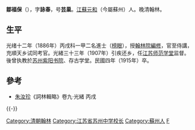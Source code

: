 {{Multiple issues|
{{Update|time=2022-04-03T04:43:11+00:00}}
{{Refimprove|time=2022-04-03T04:43:11+00:00}}
}}
'''鄒福保'''（{{bd|1852年||1915年|catIdx=Z}}），字'''詠春'''，号'''芸巢'''。[[江蘇|江蘇]][[元和县|元和]]（今屬蘇州）人。晚清翰林。

==生平==
光绪十二年（1886年）丙戌科一甲二名進士（[[榜眼|榜眼]]），授[[翰林院|翰林院]][[編修|編修]]，官至侍講，充順天乡试同考官。光緒三十三年（1907年）引疾还乡，任[[江苏师范学堂|江苏师范学堂]]监督。後曾执教於[[紫阳书院_(苏州)|苏州紫阳书院]]、存古学堂。民國四年（1915年）卒。

==參考==
{{refbegin}}
*[[朱汝珍|朱汝珍]]《詞林輯略》卷九·光緒 丙戌
{{refend}}

{{start box}}
{{s-before|[[章钰|章钰]]}}
{{s-title|[[苏州中学|苏州中学]]校长|1907年—1909年}}
{{s-after|[[姚文栋|姚文栋]]}}
{{end box}}

{{-}}
{{清朝人物小作品}}
{{清朝官員小作品}}
{{中國人物小作品}}
{{中國政治人物小作品}}

{{光绪十二年丙戌科殿试金榜}}

{{DEFAULTSORT:Zou鄒}}
[[Category:清朝翰林|Category:清朝翰林]]
[[Category:江苏省苏州中学校长|Category:江苏省苏州中学校长]]
[[Category:蘇州人|Category:蘇州人]]
[[Category:鄒姓|F]]